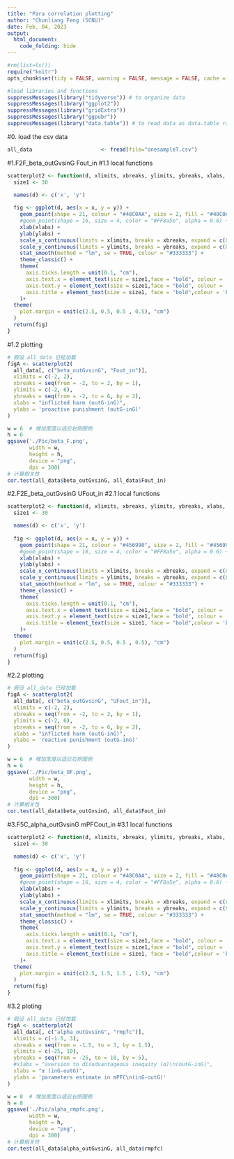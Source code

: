 ```yaml
---
title: "Para correlation plotting"
author: "Chunliang Feng (SCNU)"
date: Feb, 04, 2023
output:
  html_document:
    code_folding: hide
---
```

```r
#rm(list=ls())
require("knitr") 
opts_chunk$set(tidy = FALSE, warning = FALSE, message = FALSE, cache = FALSE)

#load libraries and functions
suppressMessages(library("tidyverse")) # to organize data
suppressMessages(library("ggplot2"))
suppressMessages(library("gridExtra"))
suppressMessages(library("ggpubr"))
suppressMessages(library("data.table")) # to read data as data.table rather than data.frame.

```

#0. load the csv data
```r
all_data                      <- fread(file="onesampleT.csv")
```

#1.F2F_beta_outGvsinG Fout_in
#1.1 local functions
```r

scatterplot2 <- function(d, xlimits, xbreaks, ylimits, ybreaks, xlabs, ylabs) {
  size1 <- 30

  names(d) <- c('x', 'y')
  
  fig <- ggplot(d, aes(x = x, y = y)) +
    geom_point(shape = 21, colour = "#48C0AA", size = 2, fill = "#48C0AA", alpha = 0.7) +
    #geom_point(shape = 16, size = 4, color = "#FF8a5e", alpha = 0.6) +
    xlab(xlabs) +
    ylab(ylabs) +
    scale_x_continuous(limits = xlimits, breaks = xbreaks, expand = c(0, 0)) +
    scale_y_continuous(limits = ylimits, breaks = ybreaks, expand = c(0, 0)) +
    stat_smooth(method = "lm", se = TRUE, colour = "#333333") +
    theme_classic() +
    theme(
      axis.ticks.length = unit(0.1, "cm"),
      axis.text.x = element_text(size = size1,face = "bold", colour = '#4D4D4D', family = "serif"),
      axis.text.y = element_text(size = size1,face = "bold", colour = '#4D4D4D', family = "serif"),
      axis.title = element_text(size = size1, face = "bold",colour = 'black', family = "serif"),
    )+
  theme(
    plot.margin = unit(c(2.5, 0.5, 0.5 , 0.5), "cm")
  )
  return(fig)
}
```

#1.2 plotting
```r
# 假设 all_data 已经加载
figA <- scatterplot2(
  all_data[, c("beta_outGvsinG", "Fout_in")],
  xlimits = c(-2, 2),
  xbreaks = seq(from = -2, to = 2, by = 1),
  ylimits = c(-2, 6),
  ybreaks = seq(from = -2, to = 6, by = 2),
  xlabs = "inflicted harm (outG-inG)",
  ylabs = 'proactive punishment (outG-inG)'
)

w = 6  # 增加宽度以适应右侧图例
h = 6
ggsave('./Pic/beta_F.png', 
       width = w, 
       height = h, 
       device = "png",   
       dpi = 300)
# 计算相关性
cor.test(all_data$beta_outGvsinG, all_data$Fout_in)

```

#2.F2E_beta_outGvsinG UFout_in
#2.1 local functions
```r

scatterplot2 <- function(d, xlimits, xbreaks, ylimits, ybreaks, xlabs, ylabs) {
  size1 <- 30

  names(d) <- c('x', 'y')
  
  fig <- ggplot(d, aes(x = x, y = y)) +
    geom_point(shape = 21, colour = "#456990", size = 2, fill = "#456990", alpha = 0.7) +
    #geom_point(shape = 16, size = 4, color = "#FF8a5e", alpha = 0.6) +
    xlab(xlabs) +
    ylab(ylabs) +
    scale_x_continuous(limits = xlimits, breaks = xbreaks, expand = c(0, 0)) +
    scale_y_continuous(limits = ylimits, breaks = ybreaks, expand = c(0, 0)) +
    stat_smooth(method = "lm", se = TRUE, colour = "#333333") +
    theme_classic() +
    theme(
      axis.ticks.length = unit(0.1, "cm"),
      axis.text.x = element_text(size = size1,face = "bold", colour = '#4D4D4D', family = "serif"),
      axis.text.y = element_text(size = size1,face = "bold", colour = '#4D4D4D', family = "serif"),
      axis.title = element_text(size = size1, face = "bold",colour = 'black', family = "serif"),
    )+
  theme(
    plot.margin = unit(c(2.5, 0.5, 0.5 , 0.5), "cm")
  )
  return(fig)
}
```

#2.2 plotting
```r
# 假设 all_data 已经加载
figA <- scatterplot2(
  all_data[, c("beta_outGvsinG", "UFout_in")],
  xlimits = c(-2, 2),
  xbreaks = seq(from = -2, to = 2, by = 1),
  ylimits = c(-2, 6),
  ybreaks = seq(from = -2, to = 6, by = 2),
  xlabs = "inflicted harm (outG-inG)",
  ylabs = 'reactive punishment (outG-inG)'
)

w = 6  # 增加宽度以适应右侧图例
h = 6
ggsave('./Pic/beta_UF.png', 
       width = w, 
       height = h, 
       device = "png",   
       dpi = 300)
# 计算相关性
cor.test(all_data$beta_outGvsinG, all_data$Fout_in)

```


#3.F5C_alpha_outGvsinG mPFCout_in
#3.1 local functions
```r

scatterplot2 <- function(d, xlimits, xbreaks, ylimits, ybreaks, xlabs, ylabs) {
  size1 <- 30

  names(d) <- c('x', 'y')
  
  fig <- ggplot(d, aes(x = x, y = y)) +
    geom_point(shape = 21, colour = "#48C0AA", size = 2, fill = "#48C0AA", alpha = 0.7) +
    #geom_point(shape = 16, size = 4, color = "#FF8a5e", alpha = 0.6) +
    xlab(xlabs) +
    ylab(ylabs) +
    scale_x_continuous(limits = xlimits, breaks = xbreaks, expand = c(0, 0)) +
    scale_y_continuous(limits = ylimits, breaks = ybreaks, expand = c(0, 0)) +
    stat_smooth(method = "lm", se = TRUE, colour = "#333333") +
    theme_classic() +
    theme(
      axis.ticks.length = unit(0.1, "cm"),
      axis.text.x = element_text(size = size1,face = "bold", colour = '#4D4D4D', family = "serif"),
      axis.text.y = element_text(size = size1,face = "bold", colour = '#4D4D4D', family = "serif"),
      axis.title = element_text(size = size1, face = "bold",colour = 'black', family = "serif"),
    )+
  theme(
    plot.margin = unit(c(2.5, 1.5, 1.5 , 1.5), "cm")
  )
  return(fig)
}
```

#3.2 ploting
```r
# 假设 all_data 已经加载
figA <- scatterplot2(
  all_data[, c("alpha_outGvsinG", "rmpfc")],
  xlimits = c(-1.5, 3),
  xbreaks = seq(from = -1.5, to = 3, by = 1.5),
  ylimits = c(-25, 10),
  ybreaks = seq(from = -25, to = 10, by = 5),
  #xlabs = "aversion to disadvantageous inequity (α)\n(outG-inG)",
  xlabs = "α (inG-outG)",
  ylabs = 'parameters estimate in mPFC\n(inG-outG)'
)

w = 8  # 增加宽度以适应右侧图例
h = 8
ggsave('./Pic/alpha_rmpfc.png', 
       width = w, 
       height = h, 
       device = "png",   
       dpi = 300)
# 计算相关性
cor.test(all_data$alpha_outGvsinG, all_data$rmpfc)

```